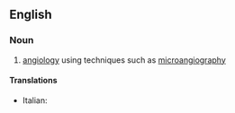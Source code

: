 ==English==

===Noun===
{{en-noun|-}}

# {{label|en|medicine}} [[angiology]] using techniques such as [[microangiography]]

====Translations====
{{trans-top|angiology using techniques}}
* Italian: {{t|it|microangiologia|f}}
{{trans-mid}}
{{trans-bottom}}